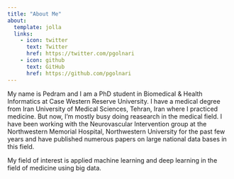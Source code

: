 ```yaml
---
title: "About Me"
about:
  template: jolla
  links:
    - icon: twitter
      text: Twitter
      href: https://twitter.com/pgolnari
    - icon: github
      text: GitHub
      href: https://github.com/pgolnari
---
```


My name is Pedram and I am a PhD student in Biomedical & Health Informatics at Case Western Reserve University.
I have a medical degree from Iran University of Medical Sciences, Tehran, Iran where I practiced medicine.
But now, I'm mostly busy doing reasearch in the medical field. I have been working with the Neurovascular Intervention group at the Northwestern Memorial Hospital, Northwestern University for the past few years and have published numerous papers on large national data bases in this field.

My field of interest is applied machine learning and deep learning in the field of medicine using big data.
